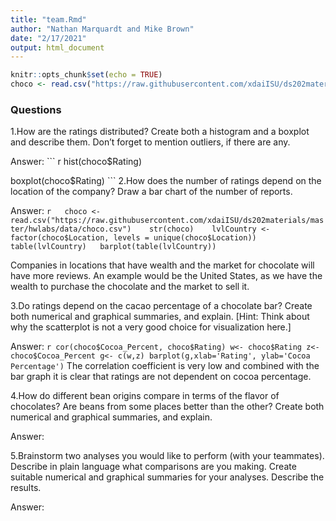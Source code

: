 ```yaml
---
title: "team.Rmd"
author: "Nathan Marquardt and Mike Brown"
date: "2/17/2021"
output: html_document
---
```


```r
knitr::opts_chunk$set(echo = TRUE)
choco <- read.csv("https://raw.githubusercontent.com/xdaiISU/ds202materials/master/hwlabs/data/choco.csv")
```

### Questions
1.How are the ratings distributed? Create both a histogram and a boxplot and describe them. Don’t forget to mention outliers, if there are any.

  Answer: 
  ``` r
  hist(choco$Rating)
  
  boxplot(choco$Rating)
  ```
2.How does the number of ratings depend on the location of the company? Draw a bar chart of the number of reports.

  Answer:
   ```r
  choco <- read.csv("https://raw.githubusercontent.com/xdaiISU/ds202materials/master/hwlabs/data/choco.csv") 
  str(choco) 
  lvlCountry <- factor(choco$Location, levels = unique(choco$Location))
  table(lvlCountry)
  barplot(table(lvlCountry))
  ```
  
  Companies in locations that have wealth and the market for chocolate will have more reviews. An example would be the United States, as we have the wealth to purchase the chocolate and the market to sell it.
  
3.Do ratings depend on the cacao percentage of a chocolate bar? Create both numerical and graphical summaries, and explain. [Hint: Think about why the scatterplot is not a very good choice for visualization here.]

  Answer:
  ``` r
cor(choco$Cocoa_Percent, choco$Rating)
w<- choco$Rating
z<- choco$Cocoa_Percent
g<- c(w,z)
barplot(g,xlab='Rating', ylab='Cocoa Percentage')
```
  The correlation coefficient is very low and combined with the bar graph it is clear that ratings are not dependent on cocoa percentage.
  
4.How do different bean origins compare in terms of the flavor of chocolates? Are beans from some places better than the other? Create both numerical and graphical summaries, and explain.

  Answer: 
  
5.Brainstorm two analyses you would like to perform (with your teammates). Describe in plain language what comparisons are you making. Create suitable numerical and graphical summaries for your analyses. Describe the results.

  Answer: